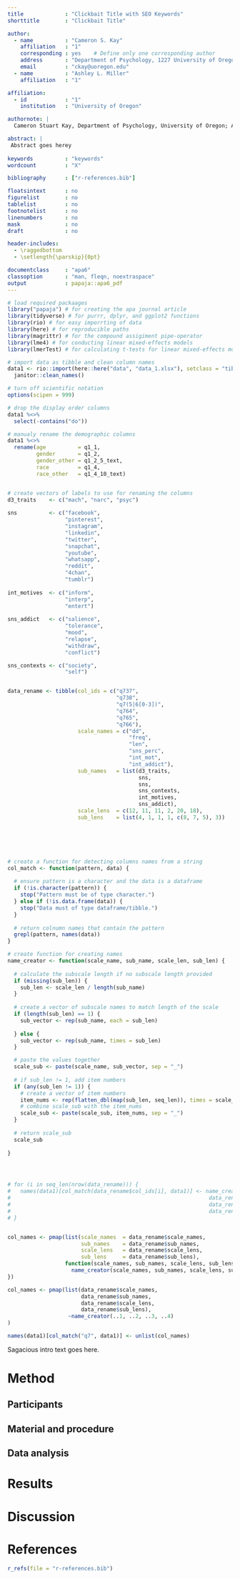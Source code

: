```yaml
---
title             : "Clickbait Title with SEO Keywords"
shorttitle        : "Clickbait Title"

author: 
  - name          : "Cameron S. Kay"
    affiliation   : "1"
    corresponding : yes    # Define only one corresponding author
    address       : "Department of Psychology, 1227 University of Oregon, Eugene, OR 97403"
    email         : "ckay@uoregon.edu"
  - name          : "Ashley L. Miller"
    affiliation   : "1"

affiliation:
  - id            : "1"
    institution   : "University of Oregon"

authornote: |
  Cameron Stuart Kay, Department of Psychology, University of Oregon; Ashley L. Miller, Department of Psychology, University of Oregon.

abstract: |
 Abstract goes herey
  
keywords          : "keywords"
wordcount         : "X"

bibliography      : ["r-references.bib"]

floatsintext      : no
figurelist        : no
tablelist         : no
footnotelist      : no
linenumbers       : no
mask              : no
draft             : no

header-includes:
  - \raggedbottom
  - \setlength{\parskip}{0pt}

documentclass     : "apa6"
classoption       : "man, fleqn, noextraspace"
output            : papaja::apa6_pdf
---
```


```r
# load required packaages
library("papaja") # for creating the apa journal article
library(tidyverse) # for purrr, dplyr, and ggplot2 functions
library(rio) # for easy imporrting of data
library(here) # for reproducible paths
library(magrittr) # for the compound assigiment pipe-operator
library(lme4) # for conducting linear mixed-effects models
library(lmerTest) # for calculating t-tests for linear mixed-effects models

# import data as tibble and clean column names
data1 <- rio::import(here::here("data", "data_1.xlsx"), setclass = "tibble") %>%
  janitor::clean_names()

# turn off scientific notation
options(scipen = 999)
```

```r
# drop the display order columns
data1 %<>%
  select(-contains("do"))

# manualy rename the demographic columns
data1 %<>%
  rename(age          = q1_1,
         gender       = q1_2,
         gender_other = q1_2_5_text,
         race         = q1_4,
         race_other   = q1_4_10_text)


# create vectors of labels to use for renaming the columns
d3_traits    <- c("mach", "narc", "psyc")
   
sns          <- c("facebook", 
                  "pinterest", 
                  "instagram", 
                  "linkedin", 
                  "twitter", 
                  "snapchat", 
                  "youtube", 
                  "whatsapp", 
                  "reddit", 
                  "4chan", 
                  "tumblr")
 
int_motives  <- c("inform", 
                  "interp", 
                  "entert")
 
sns_addict   <- c("salience",
                  "tolerance",
                  "mood",
                  "relapse",
                  "withdraw",
                  "conflict")

sns_contexts <- c("society",
                  "self")


data_rename <- tibble(col_ids = c("q737",
                                  "q738",
                                  "q7(5|6[0-3])",
                                  "q764",
                                  "q765",
                                  "q766"),
                      scale_names = c("dd",
                                      "freq",
                                      "len",
                                      "sns_perc",
                                      "int_mot",
                                      "int_addict"),
                      sub_names   = list(d3_traits,
                                         sns,
                                         sns,
                                         sns_contexts,
                                         int_motives,
                                         sns_addict),
                      scale_lens  = c(12, 11, 11, 2, 20, 18),
                      sub_lens    = list(4, 1, 1, 1, c(8, 7, 5), 3))






# create a function for detecting columns names from a string
col_match <- function(pattern, data) {
  
  # ensure pattern is a character and the data is a dataframe
  if (!is.character(pattern)) {
    stop("Pattern must be of type character.")
  } else if (!is.data.frame(data)) {
    stop("Data must of type dataframe/tibble.")
  }
  
  # return colnumn names that contain the pattern
  grepl(pattern, names(data))
}

# create function for creating names
name_creator <- function(scale_name, sub_name, scale_len, sub_len) {
  
  # calculate the subscale length if no subscale length provided
  if (missing(sub_len)) {
    sub_len <- scale_len / length(sub_name)
  }
  
  # create a vector of subscale names to match length of the scale
  if (length(sub_len) == 1) {
    sub_vector <- rep(sub_name, each = sub_len)
    
  } else {
    sub_vector <- rep(sub_name, times = sub_len)
  }

  # paste the values together
  scale_sub <- paste(scale_name, sub_vector, sep = "_")
  
  # if sub_len != 1, add item numbers
  if (any(sub_len != 1)) {
    # create a vector of item numbers
    item_nums <- rep(flatten_dbl(map(sub_len, seq_len)), times = scale_len / sum(sub_len))
    # combine scale_sub with the item_nums
    scale_sub <- paste(scale_sub, item_nums, sep = "_")
  }
  
  # return scale_sub
  scale_sub
  
}




# for (i in seq_len(nrow(data_rename))) {
#   names(data1)[col_match(data_rename$col_ids[i], data1)] <- name_creator(data_rename$scale_names[i], 
#                                                              data_rename$sub_names[[i]], 
#                                                              data_rename$scale_lens[i], 
#                                                              data_rename$sub_lens[[i]])
# }


col_names <- pmap(list(scale_names  = data_rename$scale_names,
                       sub_names    = data_rename$sub_names,
                       scale_lens   = data_rename$scale_lens,
                       sub_lens     = data_rename$sub_lens),
                  function(scale_names, sub_names, scale_lens, sub_lens) {
                    name_creator(scale_names, sub_names, scale_lens, sub_lens)
})

col_names <- pmap(list(data_rename$scale_names,
                       data_rename$sub_names,
                       data_rename$scale_lens,
                       data_rename$sub_lens),
                   ~name_creator(..1, ..2, ..3, ..4)
)

names(data1)[col_match("q7", data1)] <- unlist(col_names)
```

Sagacious intro text goes here.

# Method

## Participants

## Material and procedure

## Data analysis

# Results

# Discussion

\newpage

# References
```r
r_refs(file = "r-references.bib")
```

\begingroup
\setlength{\parindent}{-0.5in}
\setlength{\leftskip}{0.5in}

<div id = "refs"></div>
\endgroup
